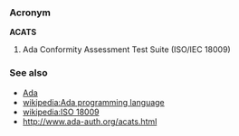 === Acronym === 

'''ACATS'''

# Ada Conformity Assessment Test Suite (ISO/IEC 18009)

===See also===

* [[Ada]]
* [[wikipedia:Ada programming language]]
* [[wikipedia:ISO 18009]]
* http://www.ada-auth.org/acats.html